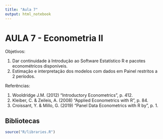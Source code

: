 ```yaml
---
title: "Aula 7"
output: html_notebook
---
```


# AULA 7 - Econometria II

Objetivos:

1.  Dar continuidade à Introdução ao Software Estatístico R e pacotes econométricos disponíveis.
2.  Estimação e interpretação dos modelos com dados em Painel restritos a 2 períodos.

Referências:

1.  Wooldridge J.M. (2012) "Introductory Econometrics", p. 412.
2.  Kleiber, C. & Zeileis, A. (2008) "Applied Econometrics with R", p. 84.
3.  Croissant, Y. & Millo, G. (2019) "Panel Data Econometrics with R by", p. 1.

## Bibliotecas

```r
source("R/libraries.R")
```
